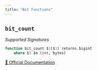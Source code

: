 ```yaml
---
title: "Bit Functions"
---
```


## `bit_count`

*Supported Signatures*
```sql
function bit_count $1($1) returns bigint
	where $1 in (int, bytes)
```
[🔗 Official Documentation](https://cloud.google.com/bigquery/docs/reference/standard-sql/functions-and-operators#bit_count)


